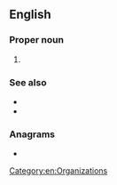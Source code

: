 ==English==

===Proper noun===
{{en-proper noun}}

# {{lb|en|sports}} {{initialism of|en|{{w|National Basketball Association}}}}

===See also===
* {{l|en|FIBA}}
* {{l|en|WNBA}}

===Anagrams===
* {{anagrams|en|a=abn|-nab|-nab-|ABN|BAN|BNA|Ban|NAB|ban|nab|nab-}}

{{c|en|Basketball}}
[[Category:en:Organizations]]
